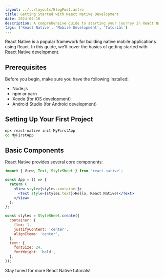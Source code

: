 ```yaml
---
layout: ../../layouts/BlogPost.astro
title: Getting Started with React Native Development
date: 2024-04-10
description: A comprehensive guide to starting your journey in React Native development
tags: ['React Native', 'Mobile Development', 'Tutorial']
---
```



React Native is a popular framework for building native mobile applications using React. In this guide, we'll cover the basics of getting started with React Native development.

## Prerequisites

Before you begin, make sure you have the following installed:
- Node.js
- npm or yarn
- Xcode (for iOS development)
- Android Studio (for Android development)

## Setting Up Your First Project

```bash
npx react-native init MyFirstApp
cd MyFirstApp
```

## Basic Components

React Native provides several core components:

```jsx
import { View, Text, StyleSheet } from 'react-native';

const App = () => {
  return (
    <View style={styles.container}>
      <Text style={styles.text}>Hello, React Native!</Text>
    </View>
  );
};

const styles = StyleSheet.create({
  container: {
    flex: 1,
    justifyContent: 'center',
    alignItems: 'center',
  },
  text: {
    fontSize: 24,
    fontWeight: 'bold',
  },
});
```

Stay tuned for more React Native tutorials!